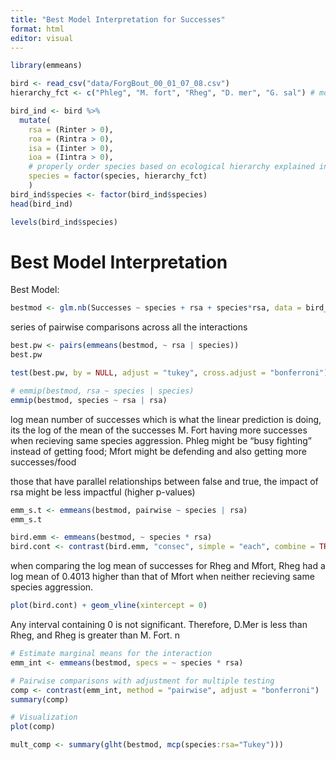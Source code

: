 ```yaml
---
title: "Best Model Interpretation for Successes"
format: html
editor: visual
---
```


```r
library(emmeans)
```

```r
bird <- read_csv("data/ForgBout_00_01_07_08.csv")
hierarchy_fct <- c("Phleg", "M. fort", "Rheg", "D. mer", "G. sal") # most dominant to least dominant

bird_ind <- bird %>%
  mutate(
    rsa = (Rinter > 0),
    roa = (Rintra > 0),
    isa = (Iinter > 0),
    ioa = (Iintra > 0),
    # properly order species based on ecological hierarchy explained in paper
    species = factor(species, hierarchy_fct)
    ) 
bird_ind$species <- factor(bird_ind$species)
head(bird_ind)

levels(bird_ind$species)

```

# Best Model Interpretation

Best Model:

```r
bestmod <- glm.nb(Successes ~ species + rsa + species*rsa, data = bird_ind)
```

series of pairwise comparisons across all the interactions

```r
best.pw <- pairs(emmeans(bestmod, ~ rsa | species))
best.pw
```

```r
test(best.pw, by = NULL, adjust = "tukey", cross.adjust = "bonferroni")
```

```r
# emmip(bestmod, rsa ~ species | species)
emmip(bestmod, species ~ rsa | rsa)
```

log mean number of successes which is what the linear prediction is doing, its the log of the mean of the successes M. Fort having more successes when recieving same species aggression. Phleg might be "busy fighting" instead of getting food; Mfort might be defending and also getting more successes/food

those that have parallel relationships between false and true, the impact of rsa might be less impactful (higher p-values)

```r
emm_s.t <- emmeans(bestmod, pairwise ~ species | rsa)
emm_s.t
```

```r
bird.emm <- emmeans(bestmod, ~ species * rsa)
bird.cont <- contrast(bird.emm, "consec", simple = "each", combine = TRUE, adjust = "mvt")
```

when comparing the log mean of successes for Rheg and Mfort, Rheg had a log mean of 0.4013 higher than that of Mfort when neither recieving same species aggression.

```r
plot(bird.cont) + geom_vline(xintercept = 0)
```

Any interval containing 0 is not significant. Therefore, D.Mer is less than Rheg, and Rheg is greater than M. Fort. n

```r
# Estimate marginal means for the interaction
emm_int <- emmeans(bestmod, specs = ~ species * rsa)

# Pairwise comparisons with adjustment for multiple testing
comp <- contrast(emm_int, method = "pairwise", adjust = "bonferroni")
summary(comp)

# Visualization
plot(comp)

```

```r
mult_comp <- summary(glht(bestmod, mcp(species:rsa="Tukey")))
```
